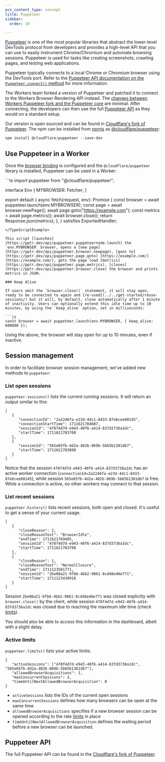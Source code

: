 ```yaml
---
pcx_content_type: concept
title: Puppeteer
sidebar:
  order: 10

---
```



[Puppeteer](https://pptr.dev/) is one of the most popular libraries that abstract the lower-level DevTools protocol from developers and provides a high-level API that you can use to easily instrument Chrome/Chromium and automate browsing sessions. Puppeteer is used for tasks like creating screenshots, crawling pages, and testing web applications.

Puppeteer typically connects to a local Chrome or Chromium browser using the DevTools port. Refer to the [Puppeteer API documentation on the `Puppeteer.connect()` method](https://pptr.dev/api/puppeteer.puppeteer.connect) for more information.

The Workers team forked a version of Puppeteer and patched it to connect to the Workers Browser Rendering API instead. The [changes between Workers Puppeteer fork and the Puppeteer core](https://github.com/cloudflare/puppeteer/blob/main/src/puppeteer-core.ts) are minimal. After connecting, the developers can then use the full [Puppeteer API](https://github.com/cloudflare/puppeteer/blob/main/docs/api/index.md) as they would on a standard setup.

Our version is open sourced and can be found in [Cloudflare's fork of Puppeteer](https://github.com/cloudflare/puppeteer). The npm can be installed from [npmjs](https://www.npmjs.com/) as [@cloudflare/puppeteer](https://www.npmjs.com/package/@cloudflare/puppeteer):

```javascript
npm install @cloudflare/puppeteer --save-dev
```

## Use Puppeteer in a Worker

Once the [browser binding](/browser-rendering/platform/wrangler/#bindings) is configured and the `@cloudflare/puppeteer` library is installed, Puppeteer can be used in a Worker:

<TypeScriptExample>
```ts
import puppeteer from "@cloudflare/puppeteer";

interface Env {
	MYBROWSER: Fetcher;
}

export default {
	async fetch(request, env): Promise<Response> {
		const browser = await puppeteer.launch(env.MYBROWSER);
		const page = await browser.newPage();
		await page.goto("https://example.com");
		const metrics = await page.metrics();
		await browser.close();
		return Response.json(metrics);
	},
} satisfies ExportedHandler<Env>;
```
</TypeScriptExample>

This script [launches](https://pptr.dev/api/puppeteer.puppeteernode.launch) the `env.MYBROWSER` browser, opens a [new page](https://pptr.dev/api/puppeteer.browser.newpage), [goes to](https://pptr.dev/api/puppeteer.page.goto) [https://example.com/](https://example.com/), gets the page load [metrics](https://pptr.dev/api/puppeteer.page.metrics), [closes](https://pptr.dev/api/puppeteer.browser.close) the browser and prints metrics in JSON.

### Keep Alive

If users omit the `browser.close()` statement, it will stay open, ready to be connected to again and [re-used](../../get-started/reuse-sessions/) but it will, by default, close automatically after 1 minute of inactivity. Users can optionally extend this idle time up to 10 minutes, by using the `keep_alive` option, set in milliseconds:

```js
const browser = await puppeteer.launch(env.MYBROWSER, { keep_alive: 600000 });
```

Using the above, the browser will stay open for up to 10 minutes, even if inactive.

## Session management

In order to facilitate browser session management, we've added new methods to `puppeteer`:

### List open sessions

`puppeteer.sessions()` lists the current running sessions. It will return an output similar to this:

```
[
   {
      "connectionId": "2a2246fa-e234-4dc1-8433-87e6cee80145",
      "connectionStartTime": 1711621704607,
      "sessionId": "478f4d7d-e943-40f6-a414-837d3736a1dc",
      "startTime": 1711621703708
   },
   {
      "sessionId": "565e05fb-4d2a-402b-869b-5b65b1381db7",
      "startTime": 1711621703808
   }
]
```

Notice that the session `478f4d7d-e943-40f6-a414-837d3736a1dc` has an active worker connection (`connectionId=2a2246fa-e234-4dc1-8433-87e6cee80145`), while session `565e05fb-4d2a-402b-869b-5b65b1381db7` is free. While a connection is active, no other workers may connect to that session.

### List recent sessions

`puppeteer.history()` lists recent sessions, both open and closed. It's useful to get a sense of your current usage.

```
[
   {
      "closeReason": 2,
      "closeReasonText": "BrowserIdle",
      "endTime": 1711621769485,
      "sessionId": "478f4d7d-e943-40f6-a414-837d3736a1dc",
      "startTime": 1711621703708
   },
   {
      "closeReason": 1,
      "closeReasonText": "NormalClosure",
      "endTime": 1711123501771,
      "sessionId": "2be00a21-9fb6-4bb2-9861-8cd48e40e771",
      "startTime": 1711123430918
   }
]
```

Session `2be00a21-9fb6-4bb2-9861-8cd48e40e771` was closed explicitly with `browser.close()` by the client, while session `478f4d7d-e943-40f6-a414-837d3736a1dc` was closed due to reaching the maximum idle time (check [limits](../limits/)).

You should also be able to access this information in the dashboard, albeit with a slight delay.

### Active limits

`puppeteer.limits()` lists your active limits:

```
{
   "activeSessions": ["478f4d7d-e943-40f6-a414-837d3736a1dc", "565e05fb-4d2a-402b-869b-5b65b1381db7"],
   "allowedBrowserAcquisitions": 1,
   "maxConcurrentSessions": 2,
   "timeUntilNextAllowedBrowserAcquisition": 0
}
```

* `activeSessions` lists the IDs of the current open sessions
* `maxConcurrentSessions` defines how many browsers can be open at the same time
* `allowedBrowserAcquisitions` specifies if a new browser session can be opened according to the rate [limits](../limits/) in place
* `timeUntilNextAllowedBrowserAcquisition` defines the waiting period before a new browser can be launched.

## Puppeteer API

The full Puppeteer API can be found in the [Cloudflare's fork of Puppeteer](https://github.com/cloudflare/puppeteer/blob/main/docs/api/index.md).
